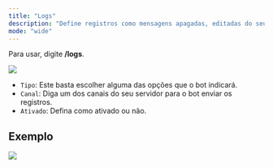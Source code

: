 ```yaml
---
title: "Logs"
description: "Define registros como mensagens apagadas, editadas do seu servidor em certo canal, e ativar ou desativar."
mode: "wide"
---
```


Para usar, digite **/logs**.

<img
  src="https://i.imgur.com/9TpJ0i5.png"
  className="mx-auto"
/>

- `Tipo`: Este basta escolher alguma das opções que o bot indicará.
- `Canal`: Diga um dos canais do seu servidor para o bot enviar os registros.
- `Ativado`: Defina como ativado ou não.

## Exemplo

<img
  src="https://i.imgur.com/VwfI8P7.png"
  className="mx-auto"
/>